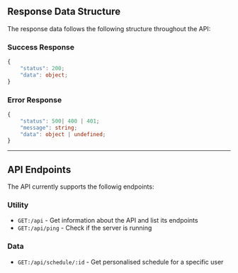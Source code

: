 
## Response Data Structure

The response data follows the following structure throughout the API:

### Success Response

```typescript
{
    "status": 200;
    "data": object;
}
```

### Error Response

```typescript
{
    "status": 500| 400 | 401;
    "message": string;
    "data": object | undefined;
}
```

---

## API Endpoints

The API currently supports the followig endpoints:

### Utility

-   <Badge>`GET:/api`</Badge> - Get information about the API and list its endpoints
-   <Badge>`GET:/api/ping`</Badge> - Check if the server is running

### Data

-   <Badge>`GET:/api/schedule/:id`</Badge> - Get personalised schedule for a specific user
